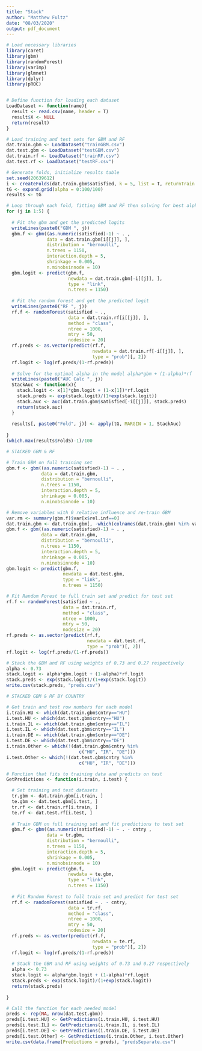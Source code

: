 ```yaml
---
title: "Stack"
author: "Matthew Fultz"
date: "08/03/2020"
output: pdf_document
---
```


```r
# Load necessary libraries
library(caret)
library(gbm)
library(randomForest)
library(varImp)
library(glmnet)
library(dplyr)
library(pROC)


# Define function for loading each dataset
LoadDataset <- function(name){
  result <- read.csv(name, header = T)
  result$X <- NULL
  return(result)
}

# Load training and test sets for GBM and RF
dat.train.gbm <- LoadDataset("trainGBM.csv")
dat.test.gbm <- LoadDataset("testGBM.csv")
dat.train.rf <- LoadDataset("trainRF.csv")
dat.test.rf <- LoadDataset("testRF.csv")

```


```r
# Generate folds, initialize results table
set.seed(20639612)
i <- createFolds(dat.train.gbm$satisfied, k = 5, list = T, returnTrain = T)
tG <- expand.grid(alpha = 0:100/100)
results <- tG

# Loop through each fold, fitting GBM and RF then solving for best alpha
for (j in 1:5) {
  
  # Fit the gbm and get the predicted logits
  writeLines(paste0("GBM ", j))
  gbm.f <- gbm((as.numeric(satisfied)-1) ~ . ,
               data = dat.train.gbm[i[[j]], ],
               distribution = "bernoulli",
               n.trees = 1150,
               interaction.depth = 5,
               shrinkage = 0.005,
               n.minobsinnode = 10)
  gbm.logit <- predict(gbm.f, 
                       newdata = dat.train.gbm[-i[[j]], ], 
                       type = "link", 
                       n.trees = 1150)
  
  # Fit the random forest and get the predicted logit
  writeLines(paste0("RF ", j))
  rf.f <- randomForest(satisfied ~ ., 
                       data = dat.train.rf[i[[j]], ],
                       method = "class",
                       ntree = 1000,
                       mtry = 50,
                       nodesize = 20)
  rf.preds <- as.vector(predict(rf.f,
                                newdata = dat.train.rf[-i[[j]], ],
                                type = "prob")[, 2])
  rf.logit <- log(rf.preds/(1-rf.preds))
  
  # Solve for the optimal alpha in the model alpha*gbm + (1-alpha)*rf
  writeLines(paste0("AUC Calc ", j))
  StackAuc <- function(x){
    stack.logit <- x[1]*gbm.logit + (1-x[1])*rf.logit
    stack.preds <- exp(stack.logit)/(1+exp(stack.logit))
    stack.auc <- auc(dat.train.gbm$satisfied[-i[[j]]], stack.preds)
    return(stack.auc)
  }
  
  results[, paste0("Fold", j)] <- apply(tG, MARGIN = 1, StackAuc)
  
}
(which.max(results$Fold5)-1)/100

```

```r
# STACKED GBM & RF

# Train GBM on full training set
gbm.f <- gbm((as.numeric(satisfied)-1) ~ . ,
             data = dat.train.gbm,
             distribution = "bernoulli",
             n.trees = 1150,
             interaction.depth = 5,
             shrinkage = 0.005,
             n.minobsinnode = 10)

# Remove variables with 0 relative influence and re-train GBM
var.rm <- summary(gbm.f)$var[x$rel.inf==0]
dat.train.gbm <- dat.train.gbm[, -which(colnames(dat.train.gbm) %in% var.rm)]
gbm.f <- gbm((as.numeric(satisfied)-1) ~ . ,
             data = dat.train.gbm,
             distribution = "bernoulli",
             n.trees = 1150,
             interaction.depth = 5,
             shrinkage = 0.005,
             n.minobsinnode = 10)
gbm.logit <- predict(gbm.f, 
                     newdata = dat.test.gbm, 
                     type = "link", 
                     n.trees = 1150)

# Fit Random Forest to full train set and predict for test set
rf.f <- randomForest(satisfied ~ ., 
                     data = dat.train.rf,
                     method = "class",
                     ntree = 1000,
                     mtry = 50,
                     nodesize = 20)
rf.preds <- as.vector(predict(rf.f,
                              newdata = dat.test.rf,
                              type = "prob")[, 2])
rf.logit <- log(rf.preds/(1-rf.preds))

# Stack the GBM and RF using weights of 0.73 and 0.27 respectively
alpha <- 0.73
stack.logit <- alpha*gbm.logit + (1-alpha)*rf.logit
stack.preds <- exp(stack.logit)/(1+exp(stack.logit))
write.csv(stack.preds, "preds.csv")
```


```r
# STACKED GBM & RF BY COUNTRY

# Get train and test row numbers for each model
i.train.HU <- which(dat.train.gbm$cntry=="HU")
i.test.HU <- which(dat.test.gbm$cntry=="HU")
i.train.IL <- which(dat.train.gbm$cntry=="IL")
i.test.IL <- which(dat.test.gbm$cntry=="IL")
i.train.DE <- which(dat.train.gbm$cntry=="DE")
i.test.DE <- which(dat.test.gbm$cntry=="DE")
i.train.Other <- which(!(dat.train.gbm$cntry %in% 
                           c("HU", "IR", "DE")))
i.test.Other <- which(!(dat.test.gbm$cntry %in% 
                           c("HU", "IR", "DE")))

# Function that fits to training data and predicts on test
GetPredictions <- function(i.train, i.test) {

  # Set training and test datasets
  tr.gbm <- dat.train.gbm[i.train, ]
  te.gbm <- dat.test.gbm[i.test, ]
  tr.rf <- dat.train.rf[i.train, ]
  te.rf <- dat.test.rf[i.test, ]
  
  # Train GBM on full training set and fit predictions to test set
  gbm.f <- gbm((as.numeric(satisfied)-1) ~ . - cntry ,
               data = tr.gbm,
               distribution = "bernoulli",
               n.trees = 1150,
               interaction.depth = 5,
               shrinkage = 0.005,
               n.minobsinnode = 10)
  gbm.logit <- predict(gbm.f, 
                       newdata = te.gbm, 
                       type = "link", 
                       n.trees = 1150)
  
  # Fit Random Forest to full train set and predict for test set
  rf.f <- randomForest(satisfied ~ . - cntry, 
                       data = tr.rf,
                       method = "class",
                       ntree = 1000,
                       mtry = 50,
                       nodesize = 20)
  rf.preds <- as.vector(predict(rf.f,
                                newdata = te.rf,
                                type = "prob")[, 2])
  rf.logit <- log(rf.preds/(1-rf.preds))
  
  # Stack the GBM and RF using weights of 0.73 and 0.27 respectively
  alpha <- 0.73
  stack.logit <- alpha*gbm.logit + (1-alpha)*rf.logit
  stack.preds <- exp(stack.logit)/(1+exp(stack.logit))
  return(stack.preds)
  
}

# Call the function for each needed model
preds <- rep(NA, nrow(dat.test.gbm))
preds[i.test.HU] <- GetPredictions(i.train.HU, i.test.HU)
preds[i.test.IL] <- GetPredictions(i.train.IL, i.test.IL)
preds[i.test.DE] <- GetPredictions(i.train.DE, i.test.DE)
preds[i.test.Other] <- GetPredictions(i.train.Other, i.test.Other)
write.csv(data.frame(Predictions = preds), "predsSeparate.csv")
```

